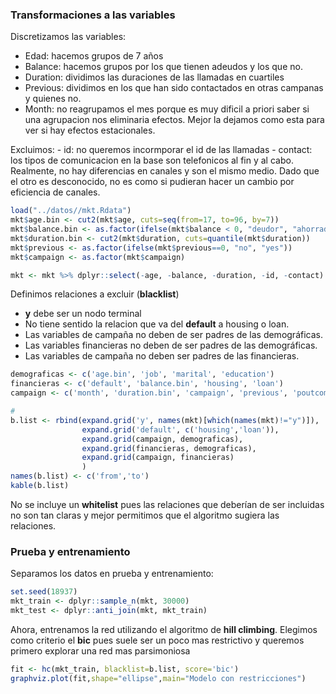 ### Transformaciones a las variables

Discretizamos las variables:

- Edad:  hacemos grupos de 7 años
- Balance: hacemos grupos por los que tienen adeudos y los que no.
- Duration: dividimos las duraciones de las llamadas en cuartiles
- Previous: dividimos en los que han sido contactados en otras campanas y quienes no.
- Month: no reagrupamos el mes porque es muy dificil a priori saber si una agrupacion nos eliminaria efectos. Mejor la dejamos como esta para ver si hay efectos estacionales.

Excluimos:
- id: no queremos incormporar el id de las llamadas
- contact: los tipos de comunicacion en la base son telefonicos al fin y al cabo. Realmente, no hay diferencias en canales y son el mismo medio. Dado que el otro es desconocido, no es como si pudieran hacer un cambio por eficiencia de canales.


```r
load("../datos//mkt.Rdata")
mkt$age.bin <- cut2(mkt$age, cuts=seq(from=17, to=96, by=7))
mkt$balance.bin <- as.factor(ifelse(mkt$balance < 0, "deudor", "ahorrador"))
mkt$duration.bin <- cut2(mkt$duration, cuts=quantile(mkt$duration))
mkt$previous <- as.factor(ifelse(mkt$previous==0, "no", "yes"))
mkt$campaign <- as.factor(mkt$campaign)

mkt <- mkt %>% dplyr::select(-age, -balance, -duration, -id, -contact)
```

Definimos relaciones a excluir (__blacklist__)

- __y__ debe ser un nodo terminal
- No tiene sentido la relacion que va del __default__ a housing o loan.
- Las variables de campaña no deben de ser padres de las demográficas.
- Las variables financieras no deben de ser padres de las demográficas.
- Las variables de campaña no deben ser padres de las financieras.

```r
demograficas <- c('age.bin', 'job', 'marital', 'education')
financieras <- c('default', 'balance.bin', 'housing', 'loan')
campaign <- c('month', 'duration.bin', 'campaign', 'previous', 'poutcome')

#
b.list <- rbind(expand.grid('y', names(mkt)[which(names(mkt)!="y")]),
                expand.grid('default', c('housing','loan')),
                expand.grid(campaign, demograficas),
                expand.grid(financieras, demograficas),
                expand.grid(campaign, financieras)
                )
names(b.list) <- c('from','to')
kable(b.list)

```

No se incluye un __whitelist__ pues las relaciones que deberían de ser incluidas no son tan claras y mejor permitimos que el algoritmo sugiera las relaciones.

### Prueba y entrenamiento

Separamos los datos en prueba y entrenamiento:
```r
set.seed(18937)
mkt_train <- dplyr::sample_n(mkt, 30000)
mkt_test <- dplyr::anti_join(mkt, mkt_train)
```

Ahora, entrenamos la red utilizando el algoritmo de __hill climbing__. Elegimos como criterio el __bic__ pues suele ser un poco mas restrictivo y queremos primero explorar una red mas parsimoniosa


```r
fit <- hc(mkt_train, blacklist=b.list, score='bic')
graphviz.plot(fit,shape="ellipse",main="Modelo con restricciones")
```